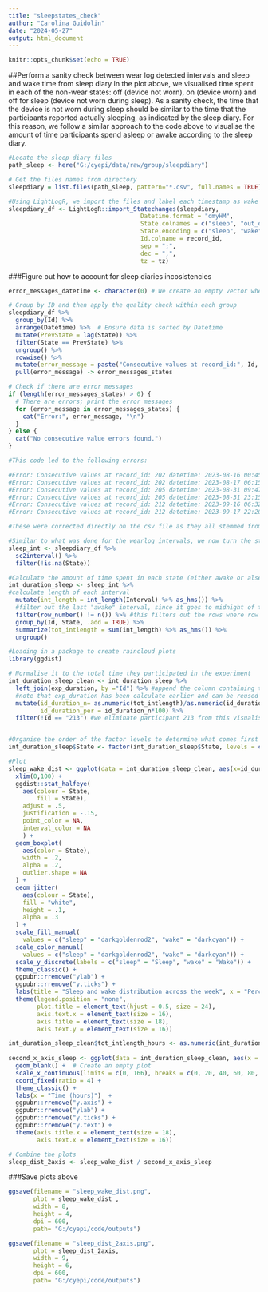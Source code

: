 ---
title: "sleepstates_check"
author: "Carolina Guidolin"
date: "2024-05-27"
output: html_document
---

```{r setup, include=FALSE}
knitr::opts_chunk$set(echo = TRUE)
```


##Perform a sanity check between wear log detected intervals and sleep and wake time from sleep diary 
In the plot above, we visualised time spent in each of the non-wear states: off (device not worn), on (device worn) and off for sleep (device not worn during sleep). As a sanity check, the time that the device is not worn during sleep should be similar to the time that the participants reported actually sleeping, as indicated by the sleep diary. For this reason, we follow a similar approach to the code above to visualise the amount of time participants spend asleep or awake according to the sleep diary. 

```{r}
#Locate the sleep diary files
path_sleep <- here("G:/cyepi/data/raw/group/sleepdiary")

# Get the files names from directory
sleepdiary = list.files(path_sleep, pattern="*.csv", full.names = TRUE)

#Using LightLogR, we import the files and label each timestamp as wake or sleep
sleepdiary_df <- LightLogR::import_Statechanges(sleepdiary,
                                     Datetime.format = "dmyHM",
                                     State.colnames = c("sleep", "out_ofbed"),
                                     State.encoding = c("sleep", "wake"),
                                     Id.colname = record_id,
                                     sep = ";",
                                     dec = ",",
                                     tz = tz)

```

###Figure out how to account for sleep diaries incosistencies 
```{r}
error_messages_datetime <- character(0) # We create an empty vector where we can store the errors

# Group by ID and then apply the quality check within each group
sleepdiary_df %>%
  group_by(Id) %>%
  arrange(Datetime) %>%  # Ensure data is sorted by Datetime
  mutate(PrevState = lag(State)) %>%
  filter(State == PrevState) %>%
  ungroup() %>%
  rowwise() %>%
  mutate(error_message = paste("Consecutive values at record_id:", Id, "datetime:", Datetime, "state:", State)) %>%
  pull(error_message) -> error_messages_states

# Check if there are error messages
if (length(error_messages_states) > 0) {
  # There are errors; print the error messages
  for (error_message in error_messages_states) {
    cat("Error:", error_message, "\n")
  }
} else {
  cat("No consecutive value errors found.")
}

```

```{r}
#This code led to the following errors: 

#Error: Consecutive values at record_id: 202 datetime: 2023-08-16 00:45:00 state: sleep 
#Error: Consecutive values at record_id: 202 datetime: 2023-08-17 06:15:00 state: wake 
#Error: Consecutive values at record_id: 205 datetime: 2023-08-31 09:47:00 state: wake 
#Error: Consecutive values at record_id: 205 datetime: 2023-08-31 23:15:00 state: sleep 
#Error: Consecutive values at record_id: 212 datetime: 2023-09-16 06:32:00 state: wake 
#Error: Consecutive values at record_id: 212 datetime: 2023-09-17 22:20:00 state: sleep 

#These were corrected directly on the csv file as they all stemmed from the participant accidenatlly logging the wrong data when reporting sleep and bed dates from the previous day. 
```
```{r}
#Similar to what was done for the wearlog intervals, we now turn the state changes of the sleep diary to an interval
sleep_int <- sleepdiary_df %>%
  sc2interval() %>%
  filter(!is.na(State))

#Calculate the amount of time spent in each state (either awake or alseep), for each participant across the whole experiment duration
int_duration_sleep <- sleep_int %>%
#calculate length of each interval
  mutate(int_length = int_length(Interval) %>% as_hms()) %>% 
  #filter out the last "awake" interval, since it goes to midnight of the final exp day, which is not actual data
  filter(row_number() != n()) %>% #this filters out the rows where row n is equal to tot number of rows, i.e. last enrty
  group_by(Id, State, .add = TRUE) %>%
  summarize(tot_intlength = sum(int_length) %>% as_hms()) %>%
  ungroup() 

#Loading in a package to create raincloud plots
library(ggdist)

# Normalise it to the total time they participated in the experiment
int_duration_sleep_clean <- int_duration_sleep %>%
  left_join(exp_duration, by ="Id") %>% #append the column containing total participation hours from the exp_duration df
  #note that exp_duration has been calculate earlier and can be reused here 
  mutate(id_duration_n= as.numeric(tot_intlength)/as.numeric(id_duration), #calculate percentage of time) #convert to numeric as division betwen difftime objects is not supported
         id_duration_per = id_duration_n*100) %>%
  filter(!Id == "213") #we eliminate participant 213 from this visualisation since on einterval of time for the sleep period is missing, which would cause the data to look diferent. 


#Organise the order of the factor levels to determine what comes first in the plot
int_duration_sleep$State <- factor(int_duration_sleep$State, levels = c("sleep", "wake"))

#Plot
sleep_wake_dist <- ggplot(data = int_duration_sleep_clean, aes(x=id_duration_per, y = State, fill = State)) +
  xlim(0,100) +
  ggdist::stat_halfeye(
    aes(colour = State,
        fill = State),
    adjust = .5,
    justification = -.15,
    point_color = NA,
    interval_color = NA
    ) +
  geom_boxplot(
    aes(color = State),
    width = .2,
    alpha = .2,
    outlier.shape = NA
  ) +
  geom_jitter(
    aes(colour = State),
    fill = "white",
    height = .1,
    alpha = .3
  ) +
  scale_fill_manual(
    values = c("sleep" = "darkgoldenrod2", "wake" = "darkcyan")) +
  scale_color_manual(
    values = c("sleep" = "darkgoldenrod2", "wake" = "darkcyan")) +
  scale_y_discrete(labels = c("sleep" = "Sleep", "wake" = "Wake")) +
  theme_classic() +
  ggpubr::rremove("ylab") +
  ggpubr::rremove("y.ticks") +
  labs(title = "Sleep and wake distribution across the week", x = "Percentage of time (%)") +
  theme(legend.position = "none",
        plot.title = element_text(hjust = 0.5, size = 24),
        axis.text.x = element_text(size = 16),
        axis.title = element_text(size = 18),
        axis.text.y = element_text(size = 16))

int_duration_sleep_clean$tot_intlength_hours <- as.numeric(int_duration_sleep_clean$tot_intlength) / 3600
  
second_x_axis_sleep <- ggplot(data = int_duration_sleep_clean, aes(x = tot_intlength_hours, y = 0.01)) +
  geom_blank() +  # Create an empty plot
  scale_x_continuous(limits = c(0, 166), breaks = c(0, 20, 40, 60, 80, 100, 120, 140, 166)) +
  coord_fixed(ratio = 4) +
  theme_classic() +
  labs(x = "Time (hours)")  +
  ggpubr::rremove("y.axis") +
  ggpubr::rremove("ylab") + 
  ggpubr::rremove("y.ticks") +
  ggpubr::rremove("y.text") +
  theme(axis.title.x = element_text(size = 18),
        axis.text.x = element_text(size = 16)) 

# Combine the plots
sleep_dist_2axis <- sleep_wake_dist / second_x_axis_sleep 
```

###Save plots above
```{r}
ggsave(filename = "sleep_wake_dist.png",
       plot = sleep_wake_dist ,
       width = 8,
       height = 4,
       dpi = 600,
       path= "G:/cyepi/code/outputs")

ggsave(filename = "sleep_dist_2axis.png",
       plot = sleep_dist_2axis,
       width = 9,
       height = 6,
       dpi = 600,
       path= "G:/cyepi/code/outputs")
```


